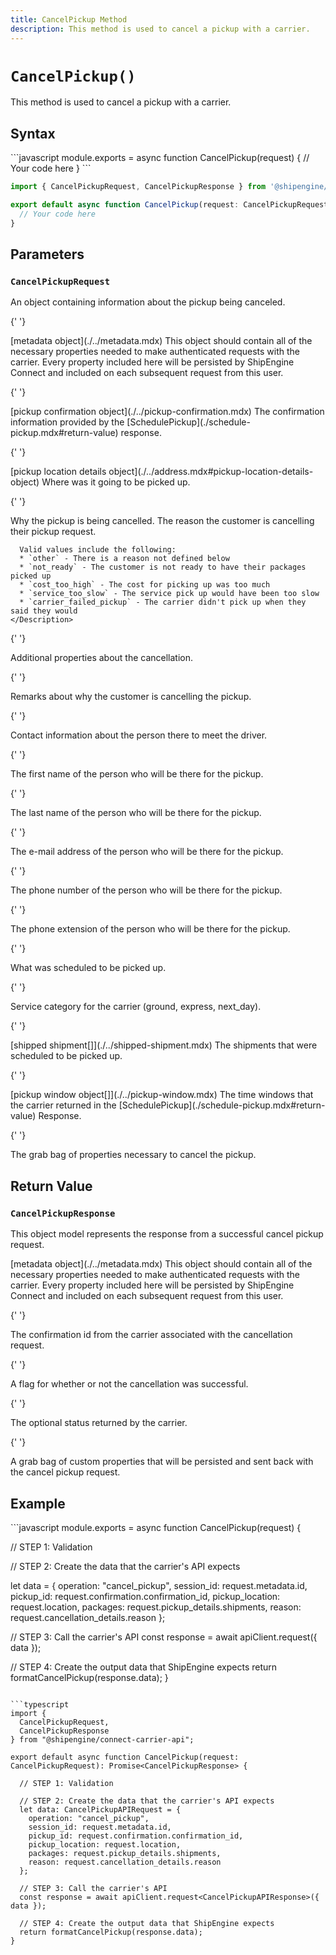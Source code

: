 ```yaml
---
title: CancelPickup Method
description: This method is used to cancel a pickup with a carrier.
---
```


# `CancelPickup()`

This method is used to cancel a pickup with a carrier.

## Syntax

<CodeWrapper>
```javascript
module.exports = async function CancelPickup(request) {
  // Your code here
}
```

```typescript
import { CancelPickupRequest, CancelPickupResponse } from '@shipengine/connect-carrier-api'

export default async function CancelPickup(request: CancelPickupRequest): Promise<CancelPickupResponse> {
  // Your code here
}
```

</CodeWrapper>

## Parameters

### `CancelPickupRequest`

An object containing information about the pickup being canceled.

<Reference>

{' '}

<Field name="metadata" nullable={true}>
  <Type>[metadata object](./../metadata.mdx)</Type>
  <Description>
    This object should contain all of the necessary properties needed to make authenticated requests with the carrier.
    Every property included here will be persisted by ShipEngine Connect and included on each subsequent request from
    this user.
  </Description>
</Field>

{' '}

<Field name="confirmation" nullable={true}>
  <Type>[pickup confirmation object](./../pickup-confirmation.mdx)</Type>
  <Description>
    The confirmation information provided by the [SchedulePickup](./schedule-pickup.mdx#return-value) response.
  </Description>
</Field>

{' '}

<Field name="location" nullable={true}>
  <Type>[pickup location details object](./../address.mdx#pickup-location-details-object)</Type>
  <Description>Where was it going to be picked up.</Description>
</Field>

{' '}

<Field name="cancellation_details" type="object" nullable={true}>
  <Description>Why the pickup is being cancelled.</Description>
</Field>

  <Field name="cancellation_details.reason" type="string" nullable={false}>
    <Description>
      The reason the customer is cancelling their pickup request.

      Valid values include the following:
      * `other` - There is a reason not defined below
      * `not_ready` - The customer is not ready to have their packages picked up
      * `cost_too_high` - The cost for picking up was too much
      * `service_too_slow` - The service pick up would have been too slow
      * `carrier_failed_pickup` - The carrier didn't pick up when they said they would
    </Description>

  </Field>

{' '}

<Field name="cancellation_details.cancellation_options" type="object" nullable={true}>
  <Description>Additional properties about the cancellation.</Description>
</Field>

{' '}

<Field name="cancellation_details.remarks" type="string" nullable={true}>
  <Description>Remarks about why the customer is cancelling the pickup.</Description>
</Field>

{' '}

<Field name="contact" type="object" nullable={true}>
  <Description>Contact information about the person there to meet the driver.</Description>
</Field>

{' '}

<Field name="contact.first_name" type="string" nullable={false}>
  <Description>The first name of the person who will be there for the pickup.</Description>
</Field>

{' '}

<Field name="contact.last_name" type="string" nullable={true}>
  <Description>The last name of the person who will be there for the pickup.</Description>
</Field>

{' '}

<Field name="contact.email" type="string" nullable={false}>
  <Description>The e-mail address of the person who will be there for the pickup.</Description>
</Field>

{' '}

<Field name="contact.phone_number" type="string" nullable={false}>
  <Description>The phone number of the person who will be there for the pickup.</Description>
</Field>

{' '}

<Field name="contact.phone_number_extension" type="string" nullable={true}>
  <Description>The phone extension of the person who will be there for the pickup.</Description>
</Field>

{' '}

<Field name="pickup_details" type="object" nullable={true}>
  <Description>What was scheduled to be picked up.</Description>
</Field>

{' '}

<Field name="pickup_details.pickup_service_code" type="string" nullable={true}>
  <Description>Service category for the carrier (ground, express, next_day).</Description>
</Field>

{' '}

<Field name="pickup_details.shipments" nullable={true}>
  <Type>[shipped shipment[]](./../shipped-shipment.mdx)</Type>
  <Description>The shipments that were scheduled to be picked up.</Description>
</Field>

{' '}

<Field name="pickup_windows" nullable={false}>
  <Type>[pickup window object[]](./../pickup-window.mdx)</Type>
  <Description>
    The time windows that the carrier returned in the [SchedulePickup](./schedule-pickup.mdx#return-value) Response.
  </Description>
</Field>

{' '}

<Field name="custom_properties" type="object" nullable={true}>
  <Description>The grab bag of properties necessary to cancel the pickup.</Description>
</Field>

</Reference>

## Return Value

### `CancelPickupResponse`

This object model represents the response from a successful cancel pickup request.

<Reference>
  
  <Field name="metadata" required={false}>
    <Type>
      [metadata object](./../metadata.mdx)
    </Type>
    <Description>
      This object should contain all of the necessary properties needed to make authenticated requests with the carrier.
      Every property included here will be persisted by ShipEngine Connect and included on each subsequent request from this user.
    </Description>
  </Field>

{' '}

<Field name="confirmation_id" type="string" required={false}>
  <Description>The confirmation id from the carrier associated with the cancellation request.</Description>
</Field>

{' '}

<Field name="successful" type="boolean" required={true}>
  <Description>A flag for whether or not the cancellation was successful.</Description>
</Field>

{' '}

<Field name="status" type="string" required={false}>
  <Description>The optional status returned by the carrier.</Description>
</Field>

{' '}

<Field name="custom_properties" type="object" required={false}>
  <Description>
    A grab bag of custom properties that will be persisted and sent back with the cancel pickup request.
  </Description>
</Field>

</Reference>

## Example

<CodeWrapper>
```javascript
module.exports = async function CancelPickup(request) {

// STEP 1: Validation

// STEP 2: Create the data that the carrier's API expects

let data = {
operation: "cancel_pickup",
session_id: request.metadata.id,
pickup_id: request.confirmation.confirmation_id,
pickup_location: request.location,
packages: request.pickup_details.shipments,
reason: request.cancellation_details.reason
};

// STEP 3: Call the carrier's API
const response = await apiClient.request({ data });

// STEP 4: Create the output data that ShipEngine expects
return formatCancelPickup(response.data);
}

````

```typescript
import {
  CancelPickupRequest,
  CancelPickupResponse
} from "@shipengine/connect-carrier-api";

export default async function CancelPickup(request: CancelPickupRequest): Promise<CancelPickupResponse> {

  // STEP 1: Validation

  // STEP 2: Create the data that the carrier's API expects
  let data: CancelPickupAPIRequest = {
    operation: "cancel_pickup",
    session_id: request.metadata.id,
    pickup_id: request.confirmation.confirmation_id,
    pickup_location: request.location,
    packages: request.pickup_details.shipments,
    reason: request.cancellation_details.reason
  };

  // STEP 3: Call the carrier's API
  const response = await apiClient.request<CancelPickupAPIResponse>({ data });

  // STEP 4: Create the output data that ShipEngine expects
  return formatCancelPickup(response.data);
}
````

</CodeWrapper>
